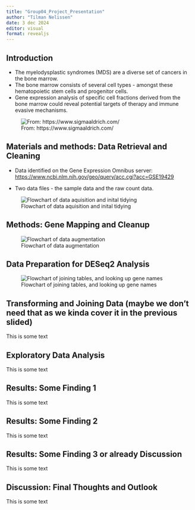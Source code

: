 ```yaml
---
title: "Group04_Project_Presentation"
author: "Tilman Nelissen"
date: 3 dec 2024
editor: visual
format: revealjs
---
```


## Introduction {data-background="IMG_0825.JPG"}

<div>

-   The myelodysplastic syndromes (MDS) are a diverse set of cancers in the bone marrow.
-   The bone marrow consists of several cell types - amongst these hematopoietic stem cells and progenitor cells.
-   Gene expression analysis of specific cell fractions derived from the bone marrow could reveal potential targets of therapy and immune evasive mechanisms.

![From: https://www.sigmaaldrich.com/](images/clipboard-1241564374.png)

</div>

##  

## Materials and methods: Data Retrieval and Cleaning

-   Data identified on the Gene Expression Omnibus server: <https://www.ncbi.nlm.nih.gov/geo/query/acc.cgi?acc=GSE19429>

-   Two data files - the sample data and the raw count data.

![Flowchart of data aquisition and inital tidying](01_Data_loading.jpg)

## Methods: Gene Mapping and Cleanup

![Flowchart of data augmentation](02_Data_augmentation.jpg)

## Data Preparation for DESeq2 Analysis

![Flowchart of joining tables, and looking up gene names](03_Data_join.jpg)

## Transforming and Joining Data (maybe we don't need that as we kinda cover it in the previous slided)

This is some text

## Exploratory Data Analysis

This is some text

## Results: Some Finding 1

This is some text

## Results: Some Finding 2

This is some text

## Results: Some Finding 3 or already Discussion

This is some text

## Discussion: Final Thoughts and Outlook

This is some text
